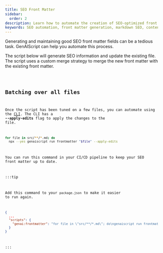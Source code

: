 ```yaml
---
title: SEO Front Matter
sidebar:
  order: 2
description: Learn how to automate the creation of SEO-optimized front matter for your markdown documents with GenAIScript.
keywords: SEO automation, front matter generation, markdown SEO, content optimization, metadata management
---
```



Generating and maintaining good SEO front matter fields can be a tedious task. 
GenAIScript can help you automate this process.

The script below will generate SEO information
and update the existing file. The script uses a custom merge strategy 
to merge the new front matter with the existing front matter.

<Code code={importedCode} wrap={true} lang="js" title="slides.genai.mjs" />

## Batching over all files

Once the script has been tuned on a few files, you can automate using
the [CLI](/genaiscript/reference/cli). The CLI has a **--apply-edits** flag to apply the changes to the file.

```sh
for file in src/**/*.md; do
  npx --yes genaiscript run frontmatter "$file" --apply-edits
```

You can run this command in your CI/CD pipeline to keep your SEO front matter up to date.

:::tip

Add this command to your `package.json` to make it easier to run again.

```json title="package.json"
{
  ...
  "scripts": {
    "genai:frontmatter": "for file in \"src/**/*.md\"; do\ngenaiscript run frontmatter \"$file\" --apply-edits\ndone",
  }
}
```

:::